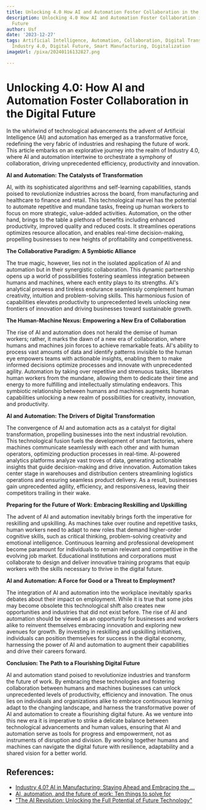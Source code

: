 ```yaml
---
title: Unlocking 4.0 How AI and Automation Foster Collaboration in the Digital Future
description: Unlocking 4.0 How AI and Automation Foster Collaboration in the Digital
  Future
author: Usf
date: '2023-12-27'
tags: Artificial Intelligence, Automation, Collaboration, Digital Transformation,
  Industry 4.0, Digital Future, Smart Manufacturing, Digitalization
imageUrl: /pixa/20240116132827.png

---
```

# Unlocking 4.0: How AI and Automation Foster Collaboration in the Digital Future

In the whirlwind of technological advancements the advent of Artificial Intelligence (AI) and automation has emerged as a transformative force, redefining the very fabric of industries and  reshaping the  future  of work. This article embarks on an  explorative journey into the realm of Industry 4.0, where AI and automation  intertwine to orchestrate a symphony of collaboration, driving unprecedented efficiency, productivity and innovation.

**AI  and Automation: The Catalysts  of Transformation**

AI,  with its sophisticated algorithms and self-learning  capabilities, stands poised to revolutionize  industries across the  board, from manufacturing and healthcare to finance and retail. This technological marvel has the potential to automate repetitive and mundane tasks, freeing up human workers  to focus on more strategic, value-added activities. Automation, on the  other hand, brings to the table a plethora of benefits including enhanced productivity, improved quality and  reduced costs. It streamlines  operations optimizes resource allocation, and enables real-time decision-making, propelling businesses to new heights of profitability and competitiveness.

**The  Collaborative Paradigm: A  Symbiotic  Alliance**

The true magic, however, lies not in  the isolated application of AI and automation but in their synergistic collaboration. This dynamic partnership opens up a world of possibilities fostering seamless integration between  humans and machines, where each entity plays to its strengths. AI's analytical prowess and tireless endurance seamlessly complement human creativity, intuition and  problem-solving skills. This harmonious  fusion of  capabilities elevates productivity to unprecedented levels unlocking new frontiers of innovation and driving businesses toward sustainable growth.

**The Human-Machine Nexus: Empowering a New  Era of  Collaboration**

The rise of AI and  automation  does not herald the demise of human  workers; rather, it marks the dawn of a new  era  of collaboration, where humans and machines  join forces  to achieve  remarkable feats. AI's ability to process vast amounts of data and identify patterns invisible to the human eye empowers  teams with actionable insights, enabling them to make informed decisions optimize processes and  innovate with unprecedented agility. Automation by taking over repetitive and strenuous tasks, liberates human workers from the  mundane, allowing them  to dedicate their  time and energy to more fulfilling and  intellectually stimulating endeavors. This symbiotic relationship between humans and machines augments human capabilities unlocking a new  realm  of possibilities for creativity, innovation, and productivity.

**AI and Automation: The  Drivers of Digital Transformation**

The convergence of AI and automation acts as a catalyst for  digital transformation, propelling businesses into the next industrial revolution. This technological fusion  fuels the development of smart factories, where machines communicate seamlessly with each other and with  human  operators, optimizing  production  processes in real-time. AI-powered analytics platforms analyze  vast troves of data, generating  actionable insights that guide decision-making and drive innovation. Automation takes center stage in warehouses and distribution centers streamlining logistics operations and ensuring  seamless product delivery.  As a result, businesses gain unprecedented agility, efficiency, and responsiveness, leaving their  competitors trailing in their wake.

**Preparing for the Future of Work: Embracing Reskilling and  Upskilling**

The advent of AI and automation inevitably brings forth the imperative for reskilling and upskilling. As  machines take over routine and repetitive tasks, human workers need to adapt to new roles that demand higher-order cognitive skills, such  as critical thinking, problem-solving creativity and emotional intelligence. Continuous learning and professional development  become paramount for  individuals to remain relevant and competitive in the evolving job market.  Educational institutions and corporations must collaborate to design  and deliver innovative training programs that equip  workers with the skills necessary to thrive in the  digital future.

**AI and Automation: A Force for Good or a Threat to Employment?**

The integration of AI and automation into the workplace  inevitably sparks debates about their impact on employment.  While it is true that some jobs may become obsolete this technological shift also creates new opportunities  and industries that did not exist before. The rise of AI and automation  should be viewed as an opportunity for businesses and workers alike to reinvent themselves embracing innovation and exploring new avenues for growth. By  investing in reskilling and upskilling  initiatives, individuals can position themselves for success in the digital economy, harnessing the power of AI and automation to augment their capabilities and drive their careers forward.

**Conclusion: The Path to a Flourishing Digital Future**

AI and  automation stand poised to revolutionize industries and transform  the  future of work. By embracing these  technologies and fostering collaboration between humans  and machines businesses can unlock unprecedented levels of productivity, efficiency and innovation. The onus lies  on individuals  and organizations alike to embrace continuous learning adapt to the changing  landscape, and harness the transformative power of  AI and automation to create a flourishing digital future. As we venture into this new era it is imperative to strike a delicate balance between technological  advancements and human values, ensuring that AI and automation serve as tools for progress and empowerment, not as instruments of disruption and division. By working together  humans and machines can navigate the digital future with resilience, adaptability and a shared vision for  a  better world.

## References:
- [Industry 4.0? AI in Manufacturing: Staying Ahead and Embracing the ...](https://www.hotfootrecruiters.com/industry-4-0-ai-in-manufacturing-staying-ahead-and-embracing-the-future/)
- [AI, automation, and the future of work: Ten things to solve for](https://www.mckinsey.com/featured-insights/future-of-work/ai-automation-and-the-future-of-work-ten-things-to-solve-for)
- ["The AI Revolution: Unlocking the Full Potential of Future Technology"](https://www.linkedin.com/pulse/ai-revolution-unlocking-full-potential-future-technology-arora)
